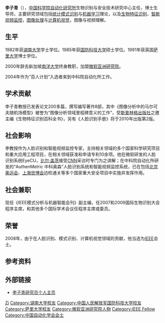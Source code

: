 {{Other uses|other=名为李子青的其他人物|李子青}}

'''李子青'''（{{bd|？|}}），[[中国科学院自动化研究所|中国科学院自动化研究所]]生物识别与安全技术研究中心主任，博士生导师，主要研究领域包括[[统计模式识别|统计模式识别]]与[[机器学习|机器学习]]理论，以及[[生物特征识别|生物特征识别]]、[[智能视频监控|智能视频监控]]，[[图像处理|图像处理]]与[[计算机视觉|计算机视觉]]，图像与视频理解。

== 生平 ==
1982年获[[湖南大学|湖南大学]]学士学位。1985年获[[中国人民解放军国防科技大学|国防科技大学]]硕士学位。1991年获英国[[萨里大学|萨里大学]]博士学位。

2000年辞去新加坡[[南洋大學_(新加坡)|南洋大学]]终身教职，加盟[[微软亚洲研究院|微软亚洲研究院]]。

2004年作为“百人计划”入选者来到中科院自动化所工作。

== 学术贡献 ==
李子青教授已发表论文200多篇，撰写编写著作8部，其中《图像分析中的马尔可夫随机场模型》被誉为“图像分析领域里程碑意义的工作”，受[[斯普林格出版社|斯普林格出版社]]之邀主编《生物特征识别百科全书》，另有《人脸识别手册》将于2010年出版第2版。

== 社会影响 ==
李教授作为人脸识别和智能视频监控专家，主持相关领域的多个国家科学研究项目和重大应用工程项目，在相关领域获准和申请专利10余项。他在微软研发的人脸识别系统EyeCU，[[比尔·盖茨|比尔·盖茨]]接受[[有线电视新闻网|CNN]]采访时专门为之讲解；在中科院自动化所研发的“AuthenMetric 中科奥森”人脸识别系统和智能视频监控系统，已在包括[[2008年夏季奥林匹克运动会|北京奥运会]]、[[中國2010年上海世界博覽會|上海世博会]]边检通关等多个国家重大安全项目中实施并发挥作用。

== 社会兼职 ==
现任《IEEE模式分析与机器智能会刊》副主编，任2007和2009国际生物识别大会程序主席，和其他多个国际学术会议任程序主席或委员。

== 荣誉 ==
2008年，由于在人脸识别、模式识别、计算机视觉领域的贡献，他当选为[[电气电子工程师学会|IEEE]]会士。

== 参考资料 ==
{{reflist}}

== 外部链接 ==
* [http://www.cbsr.ia.ac.cn/users/szli/ 李子青研究员个人主页] {{Wayback|url=http://www.cbsr.ia.ac.cn/users/szli/ |date=20210227005015 }}

{{中国自动化学会会士}}

{{Authority control}}
{{DEFAULTSORT:Li李}}
[[Category:李姓|Zi]]
[[Category:湖南大学校友|Category:湖南大学校友]]
[[Category:中国人民解放军国防科技大学校友|Category:中国人民解放军国防科技大学校友]]
[[Category:萨里大学校友|Category:萨里大学校友]]
[[Category:微软亚洲研究院人物|Category:微软亚洲研究院人物]]
[[Category:IEEE_Fellow|Category:IEEE Fellow]]
[[Category:中国自动化学会会士|Category:中国自动化学会会士]]